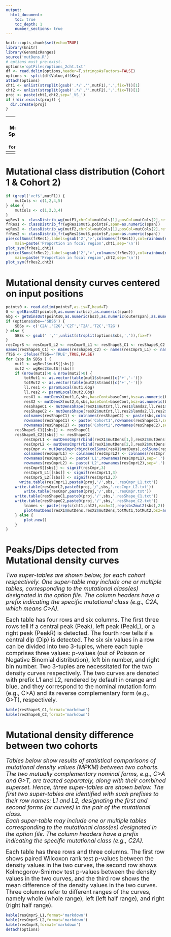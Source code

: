 ```yaml
---
output:
  html_document:
    toc: true
    toc_depth: 1
    number_sections: true
---
```

```r
knitr::opts_chunk$set(echo=TRUE)
library(knitr)
library(GenomicRanges)
source('mutDens.R')
# options must pre-exist.
options='optFiles/options_2cht.txt'
df <- read.delim(options,header=T,stringsAsFactors=FALSE)
options <- split(df$Value,df$Key)
attach(options)
cht1 <- unlist(strsplit(gsub('.*/','',mutF1),'.',fix=T))[1]
cht2 <- unlist(strsplit(gsub('.*/','',mutF2),'.',fix=T))[1]
proj <- paste(cht1,cht2,sep='_VS_')
if (!dir.exists(proj)) {
  dir.create(proj)
}
```
---
title: "`r proj`: Mutational Density Spatial Trend"
date: "`r format(Sys.time())`"
---
<style type="text/css">
.main-container {
  max-width: 90%;
  margin-left: auto;
  margin-right: auto;
}
</style>
---

# Mutational class distribution (Cohort 1 & Cohort 2)
```r
if (grepl('vcf$',mutF1)) {
	mutCols <- c(1,2,4,5)  
} else {
	mutCols <- c(1,2,3,4)
}
wgRes1 <- classDistrib_wg(mutF1,chrCol=mutCols[1],posCol=mutCols[2],refCol=mutCols[3],altCol=mutCols[4])
frRes1 <- classDistrib_fr(wgRes1$mutS,pointsF,span=as.numeric(span))
wgRes2 <- classDistrib_wg(mutF2,chrCol=mutCols[1],posCol=mutCols[2],refCol=mutCols[3],altCol=mutCols[4])
frRes2 <- classDistrib_fr(wgRes2$mutS,pointsF,span=as.numeric(span))
pie(colSums(frRes1),labels=gsub('2','>',colnames(frRes1)),col=rainbow(ncol(frRes1)),radius=sum(frRes1)/max(sum(frRes1),sum(frRes2)),
	main=paste('Proportion in focal region',cht1,sep='\n'))
plot_sym(frRes1,cht1)
pie(colSums(frRes2),labels=gsub('2','>',colnames(frRes2)),col=rainbow(ncol(frRes2)),radius=sum(frRes2)/max(sum(frRes1),sum(frRes2)),
	main=paste('Proportion in focal region',cht2,sep='\n'))
plot_sym(frRes2,cht2)
```

# Mutational density curves centered on input positions
```r
points0 <- read.delim(pointsF,as.is=T,head=T)
G <- getBinsG2(points0,as.numeric(bsz),as.numeric(span))
Gbg <- getBinsOut(points0,as.numeric(bsz),as.numeric(outerspan),as.numeric(inspan))
if (options$sbs=='SBS6') {
	SBSs <- c('C2A','C2G','C2T','T2A','T2C','T2G')
} else {
	SBSs <- gsub(' ','',unlist(strsplit(options$sbs,',')),fix=T)
}  
resCmprS <- resCmprS_L2 <- resCmprS_L1 <- resShapeS_C1 <- resShapeS_C2  <- vector('list',length(SBSs))
names(resShapeS_C1) <- names(resShapeS_C2) <- names(resCmprS_L1) <- names(resCmprS_L2) <- names(resCmprS) <- SBSs
fTSS <- ifelse(fTSS=='TRUE',TRUE,FALSE)
for (sbs in SBSs ) {
	mut1 <- wgRes1$mutS[[sbs]]
	mut2 <- wgRes2$mutS[[sbs]]
	if (nrow(mut1)>0 & nrow(mut2)>0) {
		totMut1 <- as.vector(table(mut1$strand)[c('+','-')])
		totMut2 <- as.vector(table(mut2$strand)[c('+','-')])
		ll.res1 <- paramLocal(mut1,Gbg)
		ll.res2 <- paramLocal(mut2,Gbg)
		resX1 <- mutDensX(mut1,G,sbs,baseCont=baseCont,bsz=as.numeric(bsz),fTSS=fTSS)
		resX2 <- mutDensX(mut2,G,sbs,baseCont=baseCont,bsz=as.numeric(bsz),fTSS=fTSS)
		resShapeC1 <- mutDensShape(resX1$mutCnt,ll.res1$lamda2,ll.res1$nbparam2,shapeModel=shapeModel,pTh=1e-5)
		resShapeC2 <- mutDensShape(resX2$mutCnt,ll.res2$lamda2,ll.res2$nbparam2,shapeModel=shapeModel,pTh=1e-5)
		colnames(resShapeC1) <- colnames(resShapeC2) <- paste(sbs,colnames(resShapeC1),sep='.')
		rownames(resShapeC1) <- paste('Cohort1',rownames(resShapeC1),sep='.')
		rownames(resShapeC2) <- paste('Cohort2',rownames(resShapeC2),sep='.')
    resShapeS_C1[[sbs]] <- resShapeC1
    resShapeS_C2[[sbs]] <- resShapeC2
		resCmprL1 <- mutDensCmpr(rbind(resX1$mutDens[1,],resX2$mutDens[1,]),c(totMut1[1],totMut2[1])) # Mutation on '+'
		resCmprL2 <- mutDensCmpr(rbind(resX1$mutDens[2,],resX2$mutDens[2,]),c(totMut1[2],totMut2[2]))
		resCmpr <- mutDensCmpr(rbind(colSums(resX1$mutDens),colSums(resX2$mutDens)),c(sum(totMut1),sum(totMut2)))
		colnames(resCmprL1) <- colnames(resCmprL2) <- colnames(resCmpr) <- paste(sbs,colnames(resCmpr),sep='.')
		rownames(resCmprL1) <- paste('L1',rownames(resCmprL1),sep='.')
		rownames(resCmprL2) <- paste('L2',rownames(resCmprL2),sep='.')
		resCmprS[[sbs]] <- signif(resCmpr,3)
		resCmprS_L1[[sbs]] <- signif(resCmprL1,3)
		resCmprS_L2[[sbs]] <- signif(resCmprL2,3)
	  write.table(resCmprL1,paste0(proj,'/',sbs,'.resCmpr_L1.txt'))
  	write.table(resCmprL2,paste0(proj,'/',sbs,'.resCmpr_L2.txt'))
		write.table(resCmpr,paste0(proj,'/',sbs,'.resCmpr.txt'))
  	write.table(resShapeC1,paste0(proj,'/',sbs,'.resShape_C1.txt'))
  	write.table(resShapeC2,paste0(proj,'/',sbs,'.resShape_C2.txt'))
		lnames <- paste(rep(c(cht1,cht2),each=2),rep(sbs2mut2(sbs),2))
		plot4mutDens(resX1$mutDens,resX2$mutDens,totMut1,totMut2,bsz=as.numeric(bsz),title=gsub('2','>',sbs),lnames=lnames,legend=T)
	} else {
		plot.new()
	}
}
```

# Peaks/Dips detected from Mutational density curves
<font size="4">
*Two super-tables are shown below, for each cohort respectively. One super-table may include one or multiple tables, corresponding to the mutational class(es) designated in the option file. The column headers have a prefix indicating the specific mutational class (e.g., C2A, which means C>A).*

Each table has four rows and six columns. The first three rows tell if a central peak (Peak), left peak (PeakL), or a right peak (PeakR) is detected. The fourth row tells if a central dip (Dip) is detected. The six six values in a row can be divided into two 3-tuples, where each tuple comprises three values: p-values (out of Poisson or  Negative Binomial distribution), left bin number, and right bin number. Two 3-tuples are necessitated for the two density curves respectively. The two curves are denoted with prefix L1 and L2, rendered by default in orange and blue, and they correspond to the nominal mutation form (e.g., C>A) and its reverse complementary form (e.g., G>T), respectively.     
</font>
```r
kable(resShapeS_C1,format='markdown')
kable(resShapeS_C2,format='markdown')
```

# Mutational density difference between two cohorts
<font size="4">
*Tables below show results of statistical comparisons of mutational density values (MPKM) between two cohorts. The two mutually complementary nominal forms, e.g., C>A and G>T, are treated separately, along with their combined superset. Hence, three super-tables are shown below. The first two super-tables are identified with such prefixes to their row names: L1 and L2, designating the first and second forms (or curves) in the pair of the mutational class.  
Each super-table may include one or multiple tables corresponding to the mutational class(es) designated in the option file. The column headers have a prefix indicating the specific mutational class (e.g., C2A).*

Each table has three rows and three columns. The first row shows paired Wilcoxon rank test p-values between the density values in the two curves, the second row shows Kolmogorov-Smirnov test p-values between the density values in the two curves, and the third row shows the mean difference of the density values in the two curves. Three columns refer to different ranges of the curves, namely whole (whole range), left (left half range), and right (right half range).   
</font>
```r
kable(resCmprS_L1,format='markdown')
kable(resCmprS_L2,format='markdown')
kable(resCmprS,format='markdown')
detach(options)
```
  

